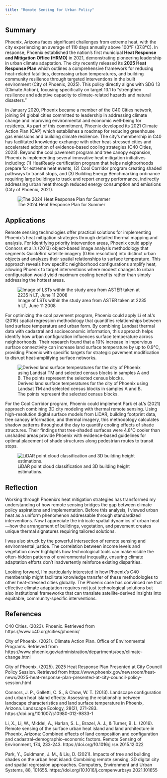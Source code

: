 ```yaml
---
title: "Remote Sensing for Urban Policy"
---
```


## Summary

Phoenix, Arizona faces significant challenges from extreme heat, with the city experiencing an average of 110 days annually above 100°F (37.8°C). In response, Phoenix established the nation's first municipal **Heat Response and Mitigation Office (HRMO)** in 2021, demonstrating pioneering leadership in urban climate adaptation. The city recently released its **2025 Heat Response Plan** which outlines a comprehensive framework for reducing heat-related fatalities, decreasing urban temperatures, and building community resilience through targeted interventions in the built environment (City of Phoenix, 2025). This policy directly aligns with SDG 13 (Climate Action), focusing specifically on target 13.1 to "strengthen resilience and adaptive capacity to climate-related hazards and natural disasters."

In January 2020, Phoenix became a member of the C40 Cities network, joining 94 global cities committed to leadership in addressing climate change and improving environmental and economic well-being for residents. As part of this commitment, Phoenix developed its 2021 Climate Action Plan (CAP) which establishes a roadmap for reducing greenhouse gas emissions and building climate resilience. The city's membership in C40 has facilitated knowledge exchange with other heat-stressed cities and accelerated adoption of evidence-based cooling strategies (C40 Cities, 2023). Beyond the cool pavement program and tree canopy expansion, Phoenix is implementing several innovative heat mitigation initiatives including: (1) HeatReady certification program that helps neighborhoods prepare for extreme heat events, (2) Cool Corridor program creating shaded pathways to transit stops, and (3) Building Energy Benchmarking ordinance requiring large buildings to track and report energy performance, indirectly addressing urban heat through reduced energy consumption and emissions (City of Phoenix, 2021).

![The 2024 Heat Response Plan for Summer](qimages/2024HeatResponsePlan.png){fig-align="center"}



## Applications

Remote sensing technologies offer practical solutions for implementing Phoenix's heat mitigation strategies through detailed thermal mapping and analysis. For identifying priority intervention areas, Phoenix could apply Connors et al.'s (2013) object-based image analysis methodology that segments QuickBird satellite imagery (0.6m resolution) into distinct urban objects and analyzes their spatial relationships to surface temperature. This approach reveals how specific neighborhood configurations amplify heat, allowing Phoenix to target interventions where modest changes to urban configuration would yield maximum cooling benefits rather than simply addressing the hottest areas.

![Image of LSTs within the study area from ASTER taken at 2235 h LT, June 11 2008](qimages/4.2.png){fig-align="center"}

For optimizing the cool pavement program, Phoenix could apply Li et al.'s (2016) spatial regression methodology that quantifies relationships between land surface temperature and urban form. By combining Landsat thermal data with cadastral and socioeconomic information, this approach helps identify how urban configuration influences surface temperature across neighborhoods. Their research found that a 10% increase in impervious surface connectivity can increase land surface temperature by up to 0.9°C, providing Phoenix with specific targets for strategic pavement modification to disrupt heat-amplifying surface networks.

![Derived land surface temperatures for the city of Phoenix using Landsat TM and selected census blocks in samples A and B. The points represent the selected census blocks.](qimages/4.3.jpg){fig-align="center"}

For the Cool Corridor program, Phoenix could implement Park et al.'s (2021) approach combining 3D city modeling with thermal remote sensing. Using high-resolution digital surface models from LiDAR, building footprint data, tree canopy information, and thermal imagery, this methodology calculates shadow patterns throughout the day to quantify cooling effects of shade structures. Their findings that tree-shaded surfaces were 4.8°C cooler than unshaded areas provide Phoenix with evidence-based guidelines for optimal placement of shade structures along pedestrian routes to transit stops.

![LiDAR point cloud classification and 3D building height estimations.](qimages/4.4.jpg){fig-align="center"}


## Reflection

Working through Phoenix's heat mitigation strategies has transformed my understanding of how remote sensing bridges the gap between climate policy aspirations and implementation. Before this analysis, I viewed urban heat as a uniform phenomenon addressable through standardized interventions. Now I appreciate the intricate spatial dynamics of urban heat—how the arrangement of buildings, vegetation, and pavement creates unique thermal signatures requiring tailored solutions.

I was also struck by the powerful intersection of remote sensing and environmental justice. The correlation between income levels and vegetation cover highlights how technological tools can make visible the often-hidden patterns of environmental inequality, ensuring climate adaptation efforts don't inadvertently reinforce existing disparities.

Looking forward, I'm particularly interested in how Phoenix's C40 membership might facilitate knowledge transfer of these methodologies to other heat-stressed cities globally. The Phoenix case has convinced me that effective climate adaptation requires not just technological solutions but also institutional frameworks that can translate satellite-derived insights into equitable, community-specific interventions.

## References

C40 Cities. (2023). Phoenix. Retrieved from https://www.c40.org/cities/phoenix/

City of Phoenix. (2021). Climate Action Plan. Office of Environmental Programs. Retrieved from https://www.phoenix.gov/administration/departments/oep/climate-change.html

City of Phoenix. (2025). 2025 Heat Response Plan Presented at City Council Policy Session. Retrieved from https://www.phoenix.gov/newsroom/heat-news/2025-heat-response-plan-presented-at-city-council-policy-session.html

Connors, J. P., Galletti, C. S., & Chow, W. T. (2013). Landscape configuration and urban heat island effects: Assessing the relationship between landscape characteristics and land surface temperature in Phoenix, Arizona. Landscape Ecology, 28(2), 271-283. https://doi.org/10.1007/s10980-012-9833-1

Li, X., Li, W., Middel, A., Harlan, S. L., Brazel, A. J., & Turner, B. L. (2016). Remote sensing of the surface urban heat island and land architecture in Phoenix, Arizona: Combined effects of land composition and configuration and cadastral–demographic–economic factors. Remote Sensing of Environment, 174, 233-243. https://doi.org/10.1016/j.rse.2015.12.022

Park, Y., Guldmann, J. M., & Liu, D. (2021). Impacts of tree and building shades on the urban heat island: Combining remote sensing, 3D digital city and spatial regression approaches. Computers, Environment and Urban Systems, 88, 101655. https://doi.org/10.1016/j.compenvurbsys.2021.101655




















